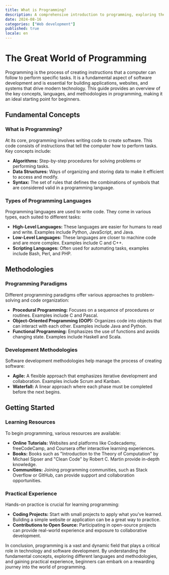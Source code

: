 ```yaml
---
title: What is Programming?
description: A comprehensive introduction to programming, exploring the fundamental concepts, languages, and methodologies that drive software development. Ideal for beginners looking to understand the basics of coding and programming.
date: 2024-08-16
categories: ["Web development"]
published: true
locale: en
---
```


# The Great World of Programming

Programming is the process of creating instructions that a computer can follow to perform specific tasks. It is a fundamental aspect of software development and is essential for building applications, websites, and systems that drive modern technology. This guide provides an overview of the key concepts, languages, and methodologies in programming, making it an ideal starting point for beginners.

## Fundamental Concepts

### What is Programming?

At its core, programming involves writing code to create software. This code consists of instructions that tell the computer how to perform tasks. Key concepts include:

- **Algorithms:** Step-by-step procedures for solving problems or performing tasks.
- **Data Structures:** Ways of organizing and storing data to make it efficient to access and modify.
- **Syntax:** The set of rules that defines the combinations of symbols that are considered valid in a programming language.

### Types of Programming Languages

Programming languages are used to write code. They come in various types, each suited to different tasks:

- **High-Level Languages:** These languages are easier for humans to read and write. Examples include Python, JavaScript, and Java.
- **Low-Level Languages:** These languages are closer to machine code and are more complex. Examples include C and C++.
- **Scripting Languages:** Often used for automating tasks, examples include Bash, Perl, and PHP.

## Methodologies

### Programming Paradigms

Different programming paradigms offer various approaches to problem-solving and code organization:

- **Procedural Programming:** Focuses on a sequence of procedures or routines. Examples include C and Pascal.
- **Object-Oriented Programming (OOP):** Organizes code into objects that can interact with each other. Examples include Java and Python.
- **Functional Programming:** Emphasizes the use of functions and avoids changing state. Examples include Haskell and Scala.

### Development Methodologies

Software development methodologies help manage the process of creating software:

- **Agile:** A flexible approach that emphasizes iterative development and collaboration. Examples include Scrum and Kanban.
- **Waterfall:** A linear approach where each phase must be completed before the next begins.

## Getting Started

### Learning Resources

To begin programming, various resources are available:

- **Online Tutorials:** Websites and platforms like Codecademy, freeCodeCamp, and Coursera offer interactive learning experiences.
- **Books:** Books such as "Introduction to the Theory of Computation" by Michael Sipser and "Clean Code" by Robert C. Martin provide in-depth knowledge.
- **Communities:** Joining programming communities, such as Stack Overflow or GitHub, can provide support and collaboration opportunities.

### Practical Experience

Hands-on practice is crucial for learning programming:

- **Coding Projects:** Start with small projects to apply what you’ve learned. Building a simple website or application can be a great way to practice.
- **Contributions to Open Source:** Participating in open-source projects can provide real-world experience and exposure to collaborative development.

In conclusion, programming is a vast and dynamic field that plays a critical role in technology and software development. By understanding the fundamental concepts, exploring different languages and methodologies, and gaining practical experience, beginners can embark on a rewarding journey into the world of programming.
